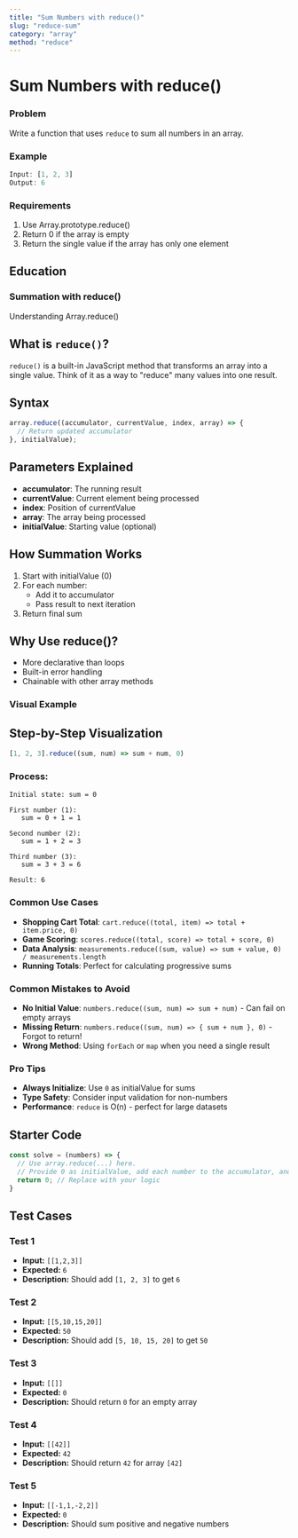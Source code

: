 ```yaml
---
title: "Sum Numbers with reduce()"
slug: "reduce-sum"
category: "array"
method: "reduce"
---
```


# Sum Numbers with reduce()

### Problem
Write a function that uses `reduce` to sum all numbers in an array.

### Example
```js
Input: [1, 2, 3]
Output: 6
```

### Requirements
1. Use Array.prototype.reduce()
2. Return 0 if the array is empty
3. Return the single value if the array has only one element

## Education

### Summation with reduce()

Understanding Array.reduce()

## What is `reduce()`?
`reduce()` is a built-in JavaScript method that transforms an array into a single value. Think of it as a way to "reduce" many values into one result.

## Syntax
```js
array.reduce((accumulator, currentValue, index, array) => {
  // Return updated accumulator
}, initialValue);
```

## Parameters Explained
- **accumulator**: The running result
- **currentValue**: Current element being processed
- **index**: Position of currentValue
- **array**: The array being processed
- **initialValue**: Starting value (optional)

## How Summation Works
1. Start with initialValue (0)
2. For each number:
   - Add it to accumulator
   - Pass result to next iteration
3. Return final sum

## Why Use reduce()?
- More declarative than loops
- Built-in error handling
- Chainable with other array methods

### Visual Example

## Step-by-Step Visualization

```js
[1, 2, 3].reduce((sum, num) => sum + num, 0)
```

### Process:
```text
Initial state: sum = 0

First number (1):
   sum = 0 + 1 = 1

Second number (2):
   sum = 1 + 2 = 3

Third number (3):
   sum = 3 + 3 = 6

Result: 6
```


### Common Use Cases

- **Shopping Cart Total**: `cart.reduce((total, item) => total + item.price, 0)`
- **Game Scoring**: `scores.reduce((total, score) => total + score, 0)`
- **Data Analysis**: `measurements.reduce((sum, value) => sum + value, 0) / measurements.length`
- **Running Totals**: Perfect for calculating progressive sums

### Common Mistakes to Avoid

- **No Initial Value**: `numbers.reduce((sum, num) => sum + num)` - Can fail on empty arrays
- **Missing Return**: `numbers.reduce((sum, num) => { sum + num }, 0)` - Forgot to return!
- **Wrong Method**: Using `forEach` or `map` when you need a single result


### Pro Tips

- **Always Initialize**: Use `0` as initialValue for sums
- **Type Safety**: Consider input validation for non-numbers
- **Performance**: `reduce` is O(n) - perfect for large datasets


## Starter Code

```javascript
const solve = (numbers) => {
  // Use array.reduce(...) here.
  // Provide 0 as initialValue, add each number to the accumulator, and return it.
  return 0; // Replace with your logic
}
```

## Test Cases

### Test 1

- **Input:** `[[1,2,3]]`
- **Expected:** `6`
- **Description:** Should add `[1, 2, 3]` to get `6`

### Test 2

- **Input:** `[[5,10,15,20]]`
- **Expected:** `50`
- **Description:** Should add `[5, 10, 15, 20]` to get `50`

### Test 3

- **Input:** `[[]]`
- **Expected:** `0`
- **Description:** Should return `0` for an empty array

### Test 4

- **Input:** `[[42]]`
- **Expected:** `42`
- **Description:** Should return `42` for array `[42]`

### Test 5

- **Input:** `[[-1,1,-2,2]]`
- **Expected:** `0`
- **Description:** Should sum positive and negative numbers
